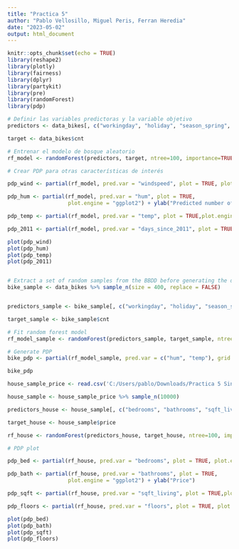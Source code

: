 ```yaml
---
title: "Practica 5"
author: "Pablo Vellosillo, Miguel Peris, Ferran Heredia"
date: "2023-05-02"
output: html_document
---
```


```r
knitr::opts_chunk$set(echo = TRUE)
library(reshape2)
library(plotly)
library(fairness)
library(dplyr)
library(partykit)
library(pre)
library(randomForest)
library(pdp)

```

```r
# Definir las variables predictoras y la variable objetivo
predictors <- data_bikes[, c("workingday", "holiday", "season_spring", "season_summer","season_fall", "MISTY", "RAIN", "temp", "hum", "windspeed", "days_since_2011")]

target <- data_bikes$cnt

# Entrenar el modelo de bosque aleatorio
rf_model <- randomForest(predictors, target, ntree=100, importance=TRUE)

# Crear PDP para otras características de interés

pdp_wind <- partial(rf_model, pred.var = "windspeed", plot = TRUE, plot.engine = "ggplot2") + ylab("Predicted number of bike rentals") + scale_y_continuous(limits = c(0, 6000))

pdp_hum <- partial(rf_model, pred.var = "hum", plot = TRUE, 
                   plot.engine = "ggplot2") + ylab("Predicted number of bike rentals") + scale_y_continuous(limits = c(0, 6000))

pdp_temp <- partial(rf_model, pred.var = "temp", plot = TRUE,plot.engine = "ggplot2") + ylab("Predicted number of bike rentals") + scale_y_continuous(limits = c(0, 6000))

pdp_2011 <- partial(rf_model, pred.var = "days_since_2011", plot = TRUE, plot.engine = "ggplot2") + ylab("Predicted number of bike rentals") + scale_y_continuous(limits = c(0, 6000))

plot(pdp_wind)
plot(pdp_hum)
plot(pdp_temp)
plot(pdp_2011)



```
```r

# Extract a set of random samples from the BBDD before generating the data for the Partial Dependency Plot. 
bike_sample <- data_bikes %>% sample_n(size = 400, replace = FALSE)


predictors_sample <- bike_sample[, c("workingday", "holiday", "season_spring", "season_summer","season_fall", "MISTY", "RAIN", "temp", "hum", "windspeed", "days_since_2011")]

target_sample <- bike_sample$cnt

# Fit random forest model
rf_model_sample <- randomForest(predictors_sample, target_sample, ntree=100, importance=TRUE)

# Generate PDP
bike_pdp <- partial(rf_model_sample, pred.var = c("hum", "temp"), grid.resolution = 25, plot = TRUE, plot.engine = "ggplot2") + geom_tile(width = 0.1, height = 0.1) + scale_fill_gradientn(colors = c("blue", "green", "yellow", "red")) + labs(title = "Partial Dependence Plot for Bike Rentals", x = "Humidity", y = "Temperature", fill = "Predicted Bikes Rented")

bike_pdp

```
```r
house_sample_price <- read.csv('C:/Users/pablo/Downloads/Practica 5 Sin sol/Practica 5 Sin sol/kc_house_data.csv')

house_sample <- house_sample_price %>% sample_n(10000)

predictors_house <- house_sample[, c("bedrooms", "bathrooms", "sqft_living", "sqft_lot", "floors", "yr_built")]

target_house <- house_sample$price

rf_house <- randomForest(predictors_house, target_house, ntree=100, importance=TRUE)

# PDP plot

pdp_bed <- partial(rf_house, pred.var = "bedrooms", plot = TRUE, plot.engine = "ggplot2") + ylab("Price")

pdp_bath <- partial(rf_house, pred.var = "bathrooms", plot = TRUE, 
                   plot.engine = "ggplot2") + ylab("Price")

pdp_sqft <- partial(rf_house, pred.var = "sqft_living", plot = TRUE,plot.engine = "ggplot2") + ylab("Price")

pdp_floors <- partial(rf_house, pred.var = "floors", plot = TRUE, plot.engine = "ggplot2") + ylab("Price")

plot(pdp_bed)
plot(pdp_bath)
plot(pdp_sqft)
plot(pdp_floors)



```

